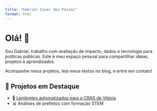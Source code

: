 ```yaml
---
title: "Gabriel Caser dos Passos"
format: html
---
```


# Olá! 👋

Sou Gabriel, trabalho com avaliação de impacto, dados e tecnologia para políticas públicas. Este é meu espaço pessoal para compartilhar ideias, projetos e aprendizados.

Acompanhe meus projetos, leia meus textos no blog, e entre em contato!

## 🌟 Projetos em Destaque

-   🔔 [Lembretes automatizados para o CRAS de Vitória](projetos.qmd)
-   📊 Análises de prefeitos com formação STEM
